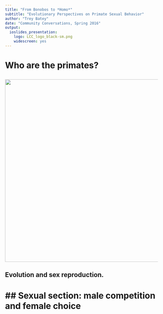 ```yaml
---
title: "From Bonobos to *Homo*"
subtitle: "Evolutionary Perspectives on Primate Sexual Behavior"
author: "Trey Batey"
date: "Community Conversations, Spring 2016"
output: 
  ioslides_presentation: 
    logo: LCC_logo_black-sm.png
    widescreen: yes
---
```


# Who are the primates?

## {.flexbox .vcenter}

<div class="centered">
<img src="http://johnhawks.net/graphics/primate-superfamily-phylogeny.png" width="600">
</div>

## Evolution and sex reproduction.

# ## Sexual section:  male competition and female choice